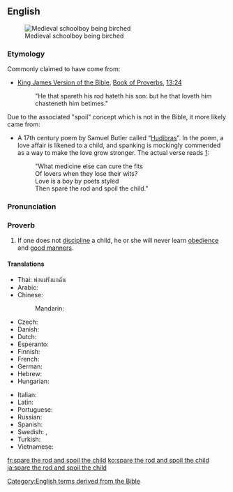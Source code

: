 ==English==
[[Image:Koerperstrafe- MA Birkenrute.png|thumb|Medieval schoolboy being birched]]

===Etymology===
Commonly claimed to have come from:
*[[w:King James Version of the Bible|King James Version of the Bible]], [[w:Book of Proverbs|Book of Proverbs]], [[s:Bible (King James)/Proverbs#Chapter 13|13:24]]
*: "He that spareth his rod hateth his son: but he that loveth him chasteneth him betimes."

Due to the associated "spoil" concept which is not in the Bible, it more likely came from:

*A 17th century poem by Samuel Butler called “[[w:Hudibras|Hudibras]]”.  In the poem, a love affair is likened to a child, and spanking is mockingly commended as a way to make the love grow stronger.  The actual verse reads [http://gracethrufaith.com/selah/spare-the-rod-and-spoil-the-child/]:
*:"What medicine else can cure the fits<br />
*:Of lovers when they lose their wits?<br />
*:Love is a boy by poets styled<br />
*:Then spare the rod and spoil the child."

===Pronunciation===
{{IPA|/ˈspɛə(ɹ) ðə ɹɒd ənd spɔɪl ðə t͡ʃaɪ.ld/|lang=en}}

===Proverb===
{{head|en|proverb|head=[[spare]] [[the]] [[rod]] [[and]] [[spoil]] [[the]] [[child]]}}

# If one does not [[discipline]] a child, he or she will never learn [[obedience]] and [[good manners]].

====Translations====
{{trans-top|if one does not discipline a child he or she will never learn obedience}}
* Thai: พ่อแม่รังแกฉัน
* Arabic: {{t-needed|ar}}
* Chinese:
*: Mandarin: {{t|cmn|不打不成器|tr=bù dǎ bù chéng qì|sc=Hani}}
* Czech: {{t-needed|cs}}
* Danish: {{t|da|den man elsker, tugter man}}
* Dutch: {{t|nl|zachte heelmeesters, stinkende wonden}}
* Esperanto: {{t|eo|amo kaj puno loĝas komune}}
* Finnish: {{t|fi|joka vitsaa säästää, se lastaan vihaa}}
* French: {{t+|fr|qui aime bien, châtie bien}}
* German: {{t|de|wer mit der Rute spart, verzieht das Kind}}
* Hebrew: {{t|he|עברית: חוסך שבטו שונא בנו}}
* Hungarian: {{t-needed|hu}}
{{trans-mid}}
* Italian: {{t-needed|it}}
* Latin: {{t|la|qui bene amat, bene castigat}}
* Portuguese: {{t|pt|quem ama, castiga}}
* Russian: {{t|ru|пожалеешь розгу — испортишь ребёнка|tr=požaléješ’ rózgu - ispórtiš’ rebjónka|sc=Cyrl}}
* Spanish: {{t|es|escatima el palo y malcría al hijo}}
* Swedish: {{t|sv|den man älskar, agar man}}, {{t|sv|aga din son medan han är liten, annars agar han dig när han blir stor}}
* Turkish: {{t|tr|insan sevdiğine takılırmış}}
* Vietnamese: {{t-needed|vi}}
{{trans-bottom}}
[[Category:English terms derived from the Bible]]

[[fr:spare the rod and spoil the child]]
[[ko:spare the rod and spoil the child]]
[[ja:spare the rod and spoil the child]]